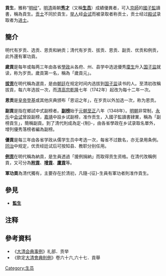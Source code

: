 {{No footnotes|time=2022-03-20T07:34:01+00:00}}
'''貢生'''，雅称“[[明经|明经]]”。[[明|明]][[清|清]]兩朝'''[[秀才|秀才]]'''（又稱'''[[生员|生员]]'''）成績優異者，可入[[京師|京師]]的[[國子監|國子監]]讀書，稱為貢生。[[贡士|贡士]]不同於貢生，[[举人|举人]]经[[会试|会试]]而被录取者称贡士，贡士经过[[殿试|殿试]]录取者为[[进士|进士]]。

==簡介==
明代有岁贡、选贡、恩贡和納贡；清代有岁贡、拔贡、恩贡、副贡、优贡和例贡，此外還有軍功貢。

'''歲貢'''是每年或每两三年由各省[[學政|學政]]从各府、州、县学中选送優秀[[廩生|廩生]]升入[[国子监|国子监]]就读，称为岁贡。歲貢第一名，稱為「歲貢元」。

'''[[拔贡|拔贡]]'''在明代稱為選貢，是由[[朝廷|朝廷]]在规定时间内选拔到[[国子监|国子监]]读书的人。至清初改稱拔貢，每六年选拔一次，而[[清高宗|清高宗]][[乾隆|乾隆]]七年（1742年）起改为每十二年一次。

'''恩贡'''是[[皇帝|皇帝]][[登基|登基]]或其他庆典颁布「恩诏之年」，在岁贡以外加选一次，称为恩贡。

'''副貢'''是指在鄉試中式副榜者。'''[[副榜|副榜]]'''始于[[元朝|元朝]][[至正|至正]]八年（1348年）。[[明朝|明朝]]非常制，[[永乐_(明朝)|永乐]]中[[会试|会试]]曾設副榜，[[嘉靖|嘉靖]]中設乡试副榜，准作贡生，入國子監讀書肄業，稱為「副榜貢生」，簡稱副貢。到了清代則成為定-{制}-，由各省學政在乡试录取名單外，增列優秀落榜者編為副榜。

'''優貢'''是每三年由各省学政从儒学生员中考选一次，每省不过数名，亦无录用条例。[[同治|同治]]中规定，优贡经廷试后可按知县、教职分别任用。

'''[[例贡|例贡]]'''在明代稱為納貢，是生員透過「援例捐納」而取得贡生资格。在清代改稱例貢，又可分為'''[[附貢|附貢]]'''、'''[[增貢|增貢]]'''、'''[[廩貢|廩貢]]'''等。

'''軍功貢'''為清代獨有，主要存在於清初，凡隨-{征}-生員有軍功者則准作貢生。

== 參見 ==
*'''[[監生|監生]]'''

== 注释 ==

{{Reflist|2}}

==參考資料==
* 《[[大清会典事例|大清会典事例]]》礼部．贡举
*《欽定[[大清會典則例|大清會典則例]]》卷六十六,六十七．貢舉

[[Category:生员|Category:生员]]